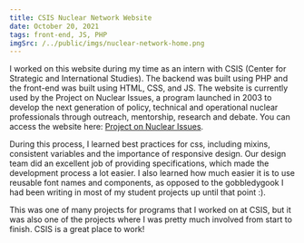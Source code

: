 ```yaml
---
title: CSIS Nuclear Network Website
date: October 20, 2021
tags: front-end, JS, PHP
imgSrc: /../public/imgs/nuclear-network-home.png
---
```


I worked on this website during my time as an intern with CSIS (Center for Strategic and International Studies). The backend was built using PHP and the front-end was built using HTML, CSS, and JS. The website is currently used by the Project on Nuclear Issues, a program launched in 2003 to develop the next generation of policy, technical and operational nuclear professionals through outreach, mentorship, research and debate. You can access the website here: [Project on Nuclear Issues](https://nuclearnetwork.csis.org/).

During this process, I learned best practices for css, including mixins, consistent variables and the importance of responsive design. Our design team did an excellent job of providing specifications, which made the development process a lot easier. I also learned how much easier it is to use reusable font names and components, as opposed to the gobbledygook I had been writing in most of my student projects up until that point :). 

This was one of many projects for programs that I worked on at CSIS, but it was also one of the projects where I was pretty much involved from start to finish. CSIS is a great place to work!